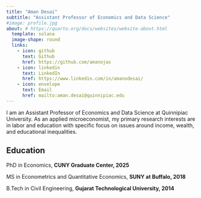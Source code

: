 ```yaml
---
title: "Aman Desai"
subtitle: "Assistant Professor of Economics and Data Science"
#image: profile.jpg
about: # https://quarto.org/docs/websites/website-about.html
  template: solana
  image-shape: round
  links:
    - icon: github
      text: Github
      href: https://github.com/amanojas
    - icon: linkedin
      text: LinkedIn
      href: https://www.linkedin.com/in/amanodesai/
    - icon: envelope 
      text: Email
      href: mailto:aman.desai@quinnipiac.edu
---
```


I am an Assistant Professor of Economics and Data Science at Quinnipiac University. As an applied microeconomist, my primary research interests are in labor and education with specific focus on issues around income, wealth, and educational inequalities.

## Education

PhD in Economics, **CUNY Graduate Center, 2025**

MS in Econometrics and Quantitative Economics, **SUNY at Buffalo, 2018** 

B.Tech in Civil Engineering, **Gujarat Technological University, 2014** 




